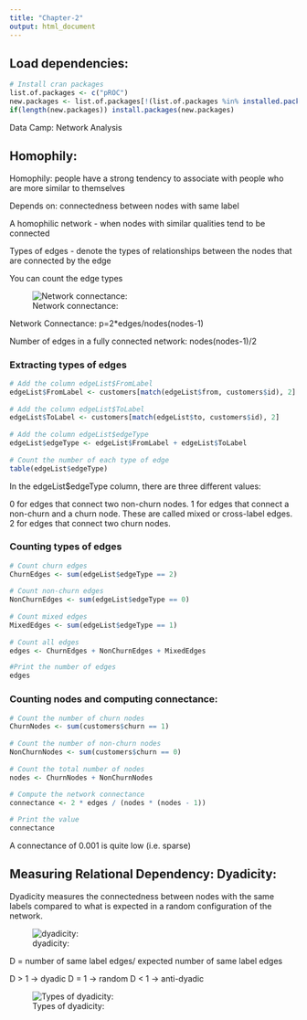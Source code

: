 ```yaml
---
title: "Chapter-2"
output: html_document
---
```


## Load dependencies:
```r
# Install cran packages
list.of.packages <- c("pROC")
new.packages <- list.of.packages[!(list.of.packages %in% installed.packages()[,"Package"])]
if(length(new.packages)) install.packages(new.packages)

```

Data Camp: Network Analysis

## Homophily:

Homophily: people have a strong tendency to associate with people who are more similar to themselves

Depends on: connectedness between nodes with same label

A homophilic network - when nodes with similar qualities tend to be connected

Types of edges - denote the types of relationships between the nodes that are connected by the edge

You can count the edge types

![Network connectance:](../Input/network.PNG)

Network Connectance:
p=2*edges/nodes(nodes-1)

Number of edges in a fully connected network:
nodes(nodes-1)/2

### Extracting types of edges
```r
# Add the column edgeList$FromLabel
edgeList$FromLabel <- customers[match(edgeList$from, customers$id), 2]
 
# Add the column edgeList$ToLabel
edgeList$ToLabel <- customers[match(edgeList$to, customers$id), 2]
 
# Add the column edgeList$edgeType
edgeList$edgeType <- edgeList$FromLabel + edgeList$ToLabel
 
# Count the number of each type of edge
table(edgeList$edgeType)
```
In the edgeList$edgeType column, there are three different values:

0 for edges that connect two non-churn nodes.
1 for edges that connect a non-churn and a churn node. These are called mixed or cross-label edges.
2 for edges that connect two churn nodes.

### Counting types of edges
```r
# Count churn edges
ChurnEdges <- sum(edgeList$edgeType == 2)
 
# Count non-churn edges
NonChurnEdges <- sum(edgeList$edgeType == 0)
 
# Count mixed edges
MixedEdges <- sum(edgeList$edgeType == 1)
 
# Count all edges
edges <- ChurnEdges + NonChurnEdges + MixedEdges

#Print the number of edges
edges
```
### Counting nodes and computing connectance:
```r
# Count the number of churn nodes
ChurnNodes <- sum(customers$churn == 1)
 
# Count the number of non-churn nodes
NonChurnNodes <- sum(customers$churn == 0)
 
# Count the total number of nodes
nodes <- ChurnNodes + NonChurnNodes
 
# Compute the network connectance
connectance <- 2 * edges / (nodes * (nodes - 1))

# Print the value
connectance
```

A connectance of 0.001 is quite low (i.e. sparse)


## Measuring Relational Dependency: Dyadicity:

Dyadicity measures the connectedness between nodes with the same labels compared to what is expected in a random configuration of the network.

![dyadicity:](../Input/dyadicity.PNG)

D = number of same label edges/ expected number of same label edges

D > 1 -> dyadic
D = 1 -> random
D < 1 -> anti-dyadic

![Types of dyadicity:](../Input/types_dyadicity.png)


